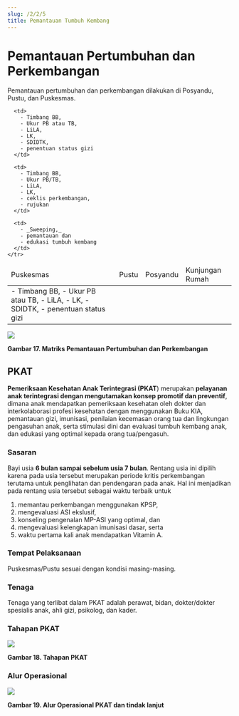 ```yaml
---
slug: /2/2/5
title: Pemantauan Tumbuh Kembang
---
```


# Pemantauan Pertumbuhan dan Perkembangan
Pemantauan pertumbuhan dan perkembangan dilakukan di Posyandu, Pustu, dan Puskesmas.
<table>
  <thead>
    <td>Puskesmas</td>
    <td>Pustu</td>
    <td>Posyandu</td>
    <td>Kunjungan Rumah</td>
  </thead>
  
  <tbody>
    <tr>
      <td>
        - Timbang BB,
        - Ukur PB atau TB,
        - LiLA,
        - LK,
        - SDIDTK,
        - penentuan status gizi
      </td>
      
      <td>
        - Timbang BB,
        - Ukur PB atau TB,
        - LiLA,
        - LK,
        - SDIDTK,
        - penentuan status gizi
      </td>
      
      <td>
        - Timbang BB,
        - Ukur PB/TB,
        - LiLA,
        - LK,
        - ceklis perkembangan,
        - rujukan
      </td>
      
      <td>
        - _Sweeping,_
        - pemantauan dan
        - edukasi tumbuh kembang
      </td>
    </tr>
  </tbody>
</table>

![](/ilm/image042.png)

**Gambar 17. Matriks Pemantauan Pertumbuhan dan Perkembangan**

## PKAT
**Pemeriksaan Kesehatan Anak Terintegrasi (PKAT**) merupakan **pelayanan anak terintegrasi dengan mengutamakan konsep promotif dan preventif**, dimana anak mendapatkan pemeriksaan kesehatan oleh dokter dan interkolaborasi profesi kesehatan dengan menggunakan Buku KIA, pemantauan gizi, imunisasi, penilaian kecemasan orang tua dan lingkungan pengasuhan anak, serta stimulasi dini dan evaluasi tumbuh kembang anak, dan edukasi yang optimal kepada orang tua/pengasuh.

### Sasaran
Bayi usia **6 bulan sampai sebelum usia 7 bulan**. Rentang usia ini dipilih karena pada usia tersebut merupakan periode kritis perkembangan terutama untuk penglihatan dan pendengaran pada anak. Hal ini menjadikan pada rentang usia tersebut sebagai waktu terbaik untuk 
1. memantau perkembangan menggunakan KPSP, 
2. mengevaluasi ASI ekslusif, 
3. konseling pengenalan MP-ASI yang optimal, dan 
4. mengevaluasi kelengkapan imunisasi dasar, serta 
5. waktu pertama kali anak mendapatkan Vitamin A.

### Tempat Pelaksanaan
Puskesmas/Pustu sesuai dengan kondisi masing-masing.

### Tenaga 
Tenaga yang terlibat dalam PKAT adalah perawat, bidan, dokter/dokter spesialis anak, ahli gizi, psikolog, dan kader.

### Tahapan PKAT

![](/ilm/image044.jpg)

**Gambar 18. Tahapan PKAT**

### Alur Operasional 


![](/ilm/image046.jpg)

**Gambar 19. Alur Operasional PKAT dan tindak lanjut**

